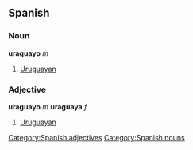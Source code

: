 == Spanish ==
=== Noun ===
'''uraguayo''' ''m''
# [[Uruguayan]]

=== Adjective ===
'''uraguayo''' ''m'' '''uraguaya''' ''f''
# [[Uruguayan]]


[[Category:Spanish adjectives]]
[[Category:Spanish nouns]]